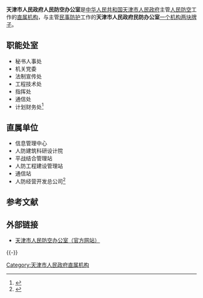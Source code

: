 {{Infobox PRCG
|机构名称=天津市人民政府人民防空办公室
|加挂牌子=天津市人民政府民防办公室
|标志1=Red star.svg
|标志1说明=[[s:国务院关于国家行政机关和企业事业单位社会团体印章管理的规定|1999年规定]]：[[印章|印章]][[直径|直径]]?厘米，中央刊[[五角星|五角星]]，由[[天津市人民政府|天津市人民政府]]制发。
|职位1=主任、党组书记
|人员1=邓福顺
|职位2=副主任
|人员2= 陈彦云{{wrap}}杨海
|人数2=2
|成立时间=
|上级机构=[[天津市人民政府|天津市人民政府]]
|机构类型=[[天津市人民政府直属机构|天津市人民政府直属机构]]  
|行政级别=副地厅级
|地址1=[[天津市|天津市]][[和平区_(天津市)|和平区]]唐山道73号
|网站=<nowiki>天津人防[民防]</nowiki>
|网址=http://www.tjrf.gov.cn/
}}

'''天津市人民政府人民防空办公室'''是[[中华人民共和国|中华人民共和国]][[天津市人民政府|天津市人民政府]]主管[[中国人民防空|人民防空]]工作的[[天津市人民政府直属机构|直属机构]]，与主管[[民事防护|民事防护]]工作的'''天津市人民政府民防办公室'''[[一个机构两块牌子|一个机构两块牌子]]。

==职能处室==
*秘书人事处
*机关党委
*法制宣传处
*工程技术处
*指挥处
*通信处
*计划财务处<ref>{{Cite web |url=http://www.tjrf.gov.cn/jianjie/zhize.aspx |title=天津市人民防空办公室单位内设机构 |access-date=2010-02-06 |archive-url=https://web.archive.org/web/20090106035614/http://www.tjrf.gov.cn/jianjie/zhize.aspx |archive-date=2009-01-06 |dead-url=yes }}</ref>

==直属单位==
*信息管理中心
*人防建筑科研设计院
*平战结合管理站
*人防工程建设管理站
*通信站
*人防经营开发总公司<ref>{{Cite web |url=http://www.tjrf.gov.cn/jianjie/zhishu.aspx |title=天津市人民防空办公室直属单位概况 |access-date=2010-02-06 |archive-url=https://web.archive.org/web/20090106031903/http://www.tjrf.gov.cn/jianjie/zhishu.aspx |archive-date=2009-01-06 |dead-url=yes }}</ref>

==参考文献==
{{Reflist}}

==外部链接==
*[https://web.archive.org/web/20100527032214/http://www.tjrf.gov.cn/ 天津市人民防空办公室（官方网站）]

{{-}}
{{天津市人民政府}}

[[Category:天津市人民政府直属机构|Category:天津市人民政府直属机构]]
